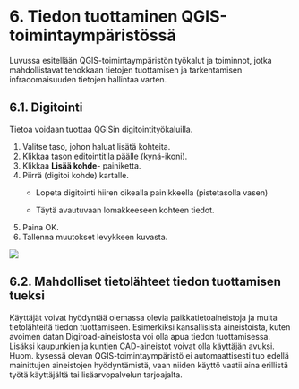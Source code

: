 # 6. Tiedon tuottaminen QGIS-toimintaympäristössä

Luvussa esitellään QGIS-toimintaympäristön työkalut ja toiminnot, jotka mahdollistavat tehokkaan tietojen tuottamisen ja tarkentamisen infraoomaisuuden tietojen hallintaa varten.

## 6.1. Digitointi

Tietoa voidaan tuottaa QGISin digitointityökaluilla.


1.  Valitse taso, johon haluat lisätä kohteita.
2.  Klikkaa tason editointitila päälle (kynä-ikoni).
3.  Klikkaa **Lisää kohde**- painiketta.
4.  Piirrä (digitoi kohde) kartalle.
    -   Lopeta digitointi hiiren oikealla painikkeella (pistetasolla vasen)

    -   Täytä avautuvaan lomakkeeseen kohteen tiedot.
5.  Paina OK.
6. Tallenna muutokset levykkeen kuvasta.

![](img/osio_6/image_1.png)

## 6.2. Mahdolliset tietolähteet tiedon tuottamisen tueksi

Käyttäjät voivat hyödyntää olemassa olevia paikkatietoaineistoja ja muita tietolähteitä tiedon tuottamiseen. Esimerkiksi kansallisista aineistoista, kuten avoimen datan Digiroad-aineistosta voi olla apua tiedon tuottamisessa. Lisäksi kaupunkien ja kuntien CAD-aineistot voivat olla käyttäjän avuksi. Huom. kysessä olevan QGIS-toimintaympäristö ei automaattisesti tuo edellä mainittujen aineistojen hyödyntämistä, vaan niiden käyttö vaatii aina erillistä työtä käyttäjältä tai lisäarvopalvelun tarjoajalta.
